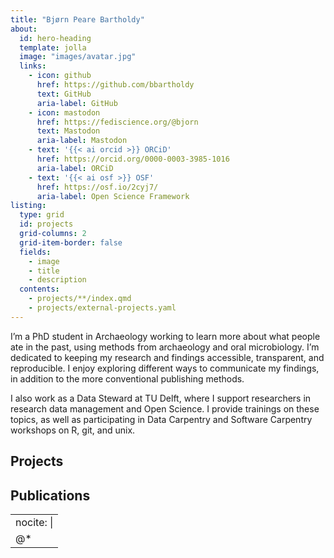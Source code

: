 ```yaml
---
title: "Bjørn Peare Bartholdy"
about:
  id: hero-heading
  template: jolla
  image: "images/avatar.jpg"
  links: 
    - icon: github
      href: https://github.com/bbartholdy
      text: GitHub
      aria-label: GitHub
    - icon: mastodon
      href: https://fediscience.org/@bjorn
      text: Mastodon
      aria-label: Mastodon
    - text: '{{< ai orcid >}} ORCiD'
      href: https://orcid.org/0000-0003-3985-1016
      aria-label: ORCiD
    - text: '{{< ai osf >}} OSF'
      href: https://osf.io/2cyj7/
      aria-label: Open Science Framework
listing: 
  type: grid
  id: projects
  grid-columns: 2
  grid-item-border: false
  fields: 
    - image
    - title
    - description
  contents: 
    - projects/**/index.qmd
    - projects/external-projects.yaml
---
```


:::{#hero-heading}

I'm a PhD student in Archaeology working to learn more about what people
ate in the past, using methods from archaeology and oral microbiology.
I'm dedicated to keeping my research and findings accessible, transparent,
and reproducible. I enjoy exploring different ways to communicate my findings,
in addition to the more conventional publishing methods.

I also work as a Data Steward at TU Delft, where I support researchers in research
data management and Open Science. I provide trainings on these topics, as well as
participating in Data Carpentry and Software Carpentry workshops on R, git, and unix.


::: {.skills-row}

<i class="nf nf-md-language_r" style="font-size: 1.8em;"></i>
<i class="nf nf-md-git" style="font-size: 1.8em;"></i>
<i class="nf nf-md-bash" style="font-size: 1.8em;"></i>
<i class="nf nf-md-language_markdown" style="font-size: 1.8em;"></i>

:::

:::

## Projects {#projects-section}

::: {#projects}
:::

## Publications {#publications-section}

---
nocite: |
  @*
---

::: {#refs}
:::
